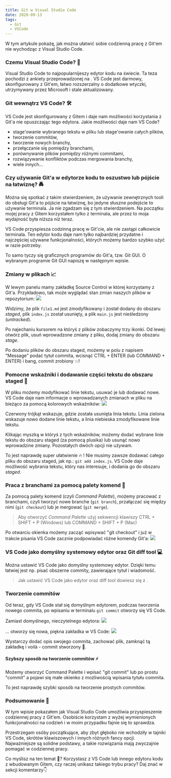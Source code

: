 ```yaml
---
title: Git w Visual Studio Code
date: 2020-09-13
tags:
  - Git
  - VSCode
---
```



W tym artykule pokażę, jak można ułatwić sobie codzienną pracę z Git'em nie wychodząc z Visual Studio Code.

### Czemu Visual Studio Code? 🤔

Visual Studio Code to najpopularnijeszy edytor kodu na świecie. Ta teza pochodzi z ankiety przeprowadzonej na <ExternalPostLink name="Stack Overflow" url="https://insights.stackoverflow.com/survey/2018#technology-_-most-popular-development-environments"/>. VS Code jest darmowy, skonfigurowany z Git'em, łatwo rozszerzalny o dodatkowe wtyczki, utrzymywany przez Microsoft i stale aktualizowany.

### Git wewnątrz VS Code? 🛠

VS Code jest skonfigurowany z Gitem i daje nam możliwości korzystania z Git'a nie opuszczając tego edytora. Jakie możliwości daje nam VS Code?
- stage'owanie wybranego tekstu w pliku lub stage'owanie całych plików,
- tworzenie commitów,
- tworzenie nowych branchy,
- przełączanie się pomiędzy branchami,
- porównywanie plików pomiędzy różnymi commitami,
- rozwiązywanie konfliktów podczas mergowania branchy,
- wiele innych...

### Czy używanie Git'a w edytorze kodu to oszustwo lub pójście na łatwiznę? 🚔

Można się spotkać z takim stwierdzeniem, że używanie zewnętrznych tooli do obsługi Git'a to pójście na łatwiznę, bo jedyne słuszne podejście to używanie terminala. Ja nie zgadzam się z tym stwierdzeniem. Na początku mojej pracy z Gitem korzystałem tylko z terminala, ale przez to moja wydajność była niższa niż teraz. 

VS Code przyspiesza codzinną pracę w Git'cie, ale nie zastąpi całkowicie terminala. Ten edytor kodu daje nam tylko najbardziej przydatne i najczęściej używane funkcjonalności, których możemy bardzo szybko użyć w razie potrzeby. 

To samo tyczy się graficznych programów do Git'a, tzw. Git GUI. O wybranym programie Git GUI napiszę w następnym wpisie.

### Zmiany w plikach 📈

W lewym panelu mamy zakładkę Source Control w której korzystamy z Git'a. Przykładowo, tak może wyglądać stan zmian naszych plików w repozytorium:
<Image src="./vscode-soure-control.webp"/>

Widzimy, że plik `file1.md` jest zmodyfikowany i został dodany do obszaru *staged*, plik `index.js` został usunięty, a plik `main.js` jest nieśledzony (*untracked*). 

Po najechaniu kursorem na któryś z plików zobaczymy trzy ikonki. Od lewej: otwórz plik, usuń wprowadzone zmiany z pliku, dodaj zmiany do obszaru *stage*.

Po dodaniu plików do obszaru staged, możemy w polu z napisem "Message" podać tytuł commita, wcisnąć CTRL + ENTER (lub COMMAND + ENTER) i bang, commit zrobiony 💥! 

### Pomocne wskaźniki i dodawanie części tekstu do obszaru staged 🔆

W pliku możemy modyfikować linie tekstu, usuwać je lub dodawać nowe. VS Code daje nam informacje o wprowadzanych zmianach w pliku na bieżąco za pomocą kolorowych wskaźników:
<Image src="./vscode-git-changes.webp"/>

Czerwony trójkąt wskazuje, gdzie została usunięta linia tekstu. Linia zielona wskazuje nowo dodane linie tekstu, a linia niebieska zmodyfikowane linie tekstu.

Klikając myszką w któryś z tych wskaźników, możemy dodać wybrane linie tekstu do obszaru staged (za pomocą plusika) lub usunąć nowo wprowadzine zmiany. Pozostałych dwóch opcji nie używam.

To jest naprawdę super ułatwienie 🔥 ! Nie musimy zawsze dodawać całego pliku do obszaru staged, jak np.: `git add index.js`. VS Code daje możliwość wybrania tekstu, który nas interesuje, i dodania go do obszaru *staged*.

### Praca z branchami za pomocą palety komend 🎨

Za pomocą palety komend (czyli *Command Palette*), możemy pracować z branchami, czyli tworzyć nowe branche (`git branch`), przałączać się między nimi (`git checkout`) lub je mergować (`git merge`).

> Aby otworzyć *Command Palette* użyj sekwencji klawiszy CTRL + SHIFT + P (Windows) lub COMMAND + SHIFT + P (Mac)

Po otwarciu okienka możemy zacząć wpisywać "git checkout" i już w trakcie pisania VS Code zacznie podpowiadać różne komendy Git'a:
<Image src="./vscode-cmd-hint.webp"/>

### VS Code jako domyślny systemowy edytor oraz Git diff tool 💻

Można ustawić VS Code jako domyślny systemowy edytor. Dzięki temu łatwiej jest np. pisać obszerne commity, zawierające tytuł i wiadomość. 

> Jak ustawić VS Code jako edytor oraz diff tool dowiesz się z <ExternalPostLink name="tego linku" url="https://blog.soltysiak.it/pl/2017/01/ustaw-visual-studio-code-jako-domyslny-edytor-oraz-diff-tool/"/>.

### Tworzenie commitów 

Od teraz, gdy VS Code stał się domyślnym edytorem, podczas tworzenia nowego commita, po wpisaniu w terminalu `git commit` otworzy się VS Code. 

Zamiast domyślnego, nieczytelnego edytora:
<Image src="./terminal-editor.webp"/>

... otworzy się nowa, piękna zakładka w VS Code:
<Image src="./vscode-editor.webp"/>

Wystarczy dodać opis swojego commita, zachować plik, zamknąć tą zakładkę i voilà - commit stworzony 🎉.

#### Szybszy sposób na tworzenie commitów ⚡️

Możemy otworzyć Command Palette i wpisać "git commit" lub po prostu "commit" a pojawi się małe okienko z możliwością wpisania tytułu commita. 

To jest naprawdę szybki sposób na tworzenie prostych commitów.

### Podsumowanie 📝

W tym wpisie pokazałem jak Visual Studio Code umożliwia przyspieszenie codziennej pracy z Git'em. Osobiście korzystam z wyżej wymienionych funkcjonalności na codzień i w moim przypadku fajnie się to sprawdza. 

Przestrzegam osóby początkujące, aby zbyt głęboko nie wchodziły w tajniki VS Code, skrótów klawiszowych i innych różnych fancy opcji. Najważniejsze są solidne podstawy, a takie rozwiązania mają zwyczajnie pomagać w codziennej pracy.

Co myślisz na ten temat 🙂? Korzystasz z VS Code lub innego edytoru kodu z wbudowanym Gitem, czy raczej unikasz takiego trybu pracy? Daj znać w sekcji komentarzy👇